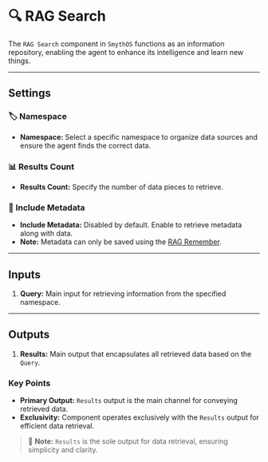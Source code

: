 # 🔍 RAG Search

The `RAG Search` component in `SmythOS` functions as an information repository, enabling the agent to enhance its intelligence and learn new things.

<Arcade src="https://demo.arcade.software/AGw1jcRdkCPna3EyPyyX?embed&embed_mobile=tab&embed_desktop=inline&show_copy_link=true" title="RAG Search | SmythOS" />

---

## Settings

### 🏷️ Namespace

- **Namespace:** Select a specific namespace to organize data sources and ensure the agent finds the correct data.

### 📊 Results Count

- **Results Count:** Specify the number of data pieces to retrieve.

### 📝 Include Metadata

- **Include Metadata:** Disabled by default. Enable to retrieve metadata along with data.
- **Note:** Metadata can only be saved using the [RAG Remember](components/DataSourceIndexer).

---

## Inputs

1. **Query:** Main input for retrieving information from the specified namespace.

---

## Outputs

1. **Results:** Main output that encapsulates all retrieved data based on the `Query`.

### Key Points

- **Primary Output:** `Results` output is the main channel for conveying retrieved data.
- **Exclusivity:** Component operates exclusively with the `Results` output for efficient data retrieval.

> 📌 **Note:** `Results` is the sole output for data retrieval, ensuring simplicity and clarity.